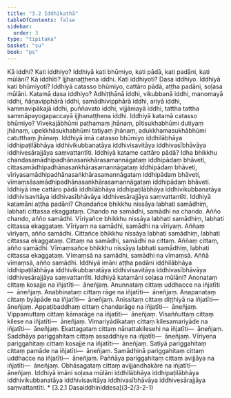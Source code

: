 ```yaml
---
title: "3.2 Iddhikathā"
tableOfContents: false
sidebar:
  order: 3
type: "tipitaka"
basket: "su"
book: "ps"
---
```



<DynamicBreadcrumb />

<Division number="9" book="ps">

<Paragraph number="1786" book="ps">
Kā iddhi? Kati iddhiyo? Iddhiyā kati bhūmiyo, kati pādā, kati padāni, kati mūlāni? <Emphasis>Kā iddhī</Emphasis>ti? Ijjhanaṭṭhena iddhi. <Emphasis>Kati iddhiyo</Emphasis>ti? Dasa iddhiyo. <Emphasis>Iddhiyā kati bhūmiyo</Emphasis>ti? Iddhiyā catasso bhūmiyo, cattāro pādā, aṭṭha padāni, soḷasa mūlāni.


</Paragraph>

<Paragraph number="1787" book="ps">
Katamā <Emphasis>dasa iddhiyo?</Emphasis> Adhiṭṭhānā iddhi, vikubbanā iddhi, manomayā iddhi, ñāṇavipphārā iddhi, samādhivipphārā iddhi, ariyā iddhi, kammavipākajā iddhi, puññavato iddhi, vijjāmayā iddhi, tattha tattha sammāpayogapaccayā ijjhanaṭṭhena iddhi.


</Paragraph>

<Paragraph number="1788" book="ps">
<Emphasis>Iddhiyā katamā catasso bhūmiyo?</Emphasis> Vivekajābhūmi paṭhamaṃ jhānaṃ, pītisukhabhūmi dutiyaṃ jhānaṃ, upekkhāsukhabhūmi tatiyaṃ jhānaṃ, adukkhamasukhābhūmi catutthaṃ jhānaṃ. Iddhiyā imā catasso bhūmiyo iddhilābhāya iddhipaṭilābhāya iddhivikubbanatāya iddhivisavitāya iddhivasībhāvāya iddhivesārajjāya saṃvattantīti.


</Paragraph>

<Paragraph number="1789" book="ps">
<Emphasis>Iddhiyā katame cattāro pādā?</Emphasis> Idha bhikkhu chandasamādhipadhānasaṅkhārasamannāgataṃ iddhipādaṃ bhāveti, cittasamādhipadhānasaṅkhārasamannāgataṃ iddhipādaṃ bhāveti, vīriyasamādhipadhānasaṅkhārasamannāgataṃ iddhipādaṃ bhāveti, vīmaṃsāsamādhipadhānasaṅkhārasamannāgataṃ iddhipādaṃ bhāveti. Iddhiyā ime cattāro pādā iddhilābhāya iddhipaṭilābhāya iddhivikubbanatāya iddhivisavitāya iddhivasībhāvāya iddhivesārajjāya saṃvattantīti.


</Paragraph>

<Paragraph number="1790" book="ps">
<Emphasis>Iddhiyā katamāni aṭṭha padāni?</Emphasis> Chandañce bhikkhu nissāya labhati samādhiṃ, labhati cittassa ekaggataṃ. Chando na samādhi, samādhi na chando. Añño chando, añño samādhi. Vīriyañce bhikkhu nissāya labhati samādhiṃ, labhati cittassa ekaggataṃ. Vīriyaṃ na samādhi, samādhi na vīriyaṃ. Aññaṃ vīriyaṃ, añño samādhi. Cittañce bhikkhu nissāya labhati samādhiṃ, labhati cittassa ekaggataṃ. Cittaṃ na samādhi, samādhi na cittaṃ. Aññaṃ cittaṃ, añño samādhi. Vīmaṃsañce bhikkhu nissāya labhati samādhiṃ, labhati cittassa ekaggataṃ. Vīmaṃsā na samādhi, samādhi na vīmaṃsā. Aññā vīmaṃsā, añño samādhi. Iddhiyā imāni aṭṭha padāni iddhilābhāya iddhipaṭilābhāya iddhivikubbanatāya iddhivisavitāya iddhivasībhāvāya iddhivesārajjāya saṃvattantīti.


</Paragraph>

<Paragraph number="1791" book="ps">
<Emphasis>Iddhiyā katamāni soḷasa mūlāni?</Emphasis> Anonataṃ cittaṃ kosajje na iñjatīti—  āneñjaṃ. Anunnataṃ cittaṃ uddhacce na iñjatīti—  āneñjaṃ. Anabhinataṃ cittaṃ rāge na iñjatīti—  āneñjaṃ. Anapanataṃ cittaṃ byāpāde na iñjatīti—  āneñjaṃ. Anissitaṃ cittaṃ diṭṭhiyā na iñjatīti—  āneñjaṃ. Appaṭibaddhaṃ cittaṃ chandarāge na iñjatīti—  āneñjaṃ. Vippamuttaṃ cittaṃ kāmarāge na iñjatīti—  āneñjaṃ. Visaññuttaṃ cittaṃ kilese na iñjatīti—  āneñjaṃ. Vimariyādikataṃ cittaṃ kilesamariyāde na iñjatīti—  āneñjaṃ. Ekattagataṃ cittaṃ nānattakilesehi na iñjatīti—  āneñjaṃ. Saddhāya pariggahitaṃ cittaṃ assaddhiye na iñjatīti—  āneñjaṃ. Vīriyena pariggahitaṃ cittaṃ kosajje na iñjatīti—  āneñjaṃ. Satiyā pariggahitaṃ cittaṃ pamāde na iñjatīti—  āneñjaṃ. Samādhinā pariggahitaṃ cittaṃ uddhacce na iñjatīti—  āneñjaṃ. Paññāya pariggahitaṃ cittaṃ avijjāya na iñjatīti—  āneñjaṃ. Obhāsagataṃ cittaṃ avijjandhakāre na iñjatīti—  āneñjaṃ. Iddhiyā imāni soḷasa mūlāni iddhilābhāya iddhipaṭilābhāya iddhivikubbanatāya iddhivisavitāya iddhivasībhāvāya iddhivesārajjāya saṃvattantīti.

</Paragraph>
</Division>

<TableOfContents book="ps" section="3.2">
* [3.2.1 Dasaiddhiniddesa](3-2/3-2-1)
</TableOfContents>